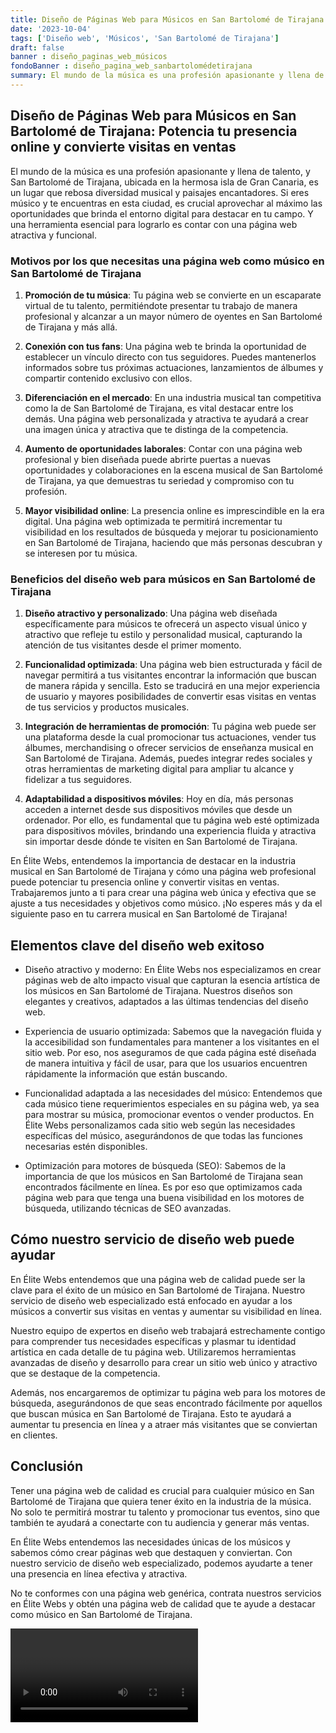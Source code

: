 ```yaml
---
title: Diseño de Páginas Web para Músicos en San Bartolomé de Tirajana
date: '2023-10-04'
tags: ['Diseño web', 'Músicos', 'San Bartolomé de Tirajana']
draft: false
banner : diseño_paginas_web_músicos
fondoBanner : diseño_pagina_web_sanbartolomédetirajana
summary: El mundo de la música es una profesión apasionante y llena de talento, y San Bartolomé de Tirajana, ubicada en la hermosa isla de Gran Canaria, es un lugar que rebosa diversidad musical y paisajes encantadores. Si eres músico y te encuentras en esta ciudad, es crucial aprovechar al máximo las oportunidades que brinda el entorno digital para destacar en tu campo. Y una herramienta esencial para lograrlo es contar con una página web atractiva y funcional.
---
```


## Diseño de Páginas Web para Músicos en San Bartolomé de Tirajana: Potencia tu presencia online y convierte visitas en ventas

El mundo de la música es una profesión apasionante y llena de talento, y San Bartolomé de Tirajana, ubicada en la hermosa isla de Gran Canaria, es un lugar que rebosa diversidad musical y paisajes encantadores. Si eres músico y te encuentras en esta ciudad, es crucial aprovechar al máximo las oportunidades que brinda el entorno digital para destacar en tu campo. Y una herramienta esencial para lograrlo es contar con una página web atractiva y funcional.

### Motivos por los que necesitas una página web como músico en San Bartolomé de Tirajana

1. **Promoción de tu música**: Tu página web se convierte en un escaparate virtual de tu talento, permitiéndote presentar tu trabajo de manera profesional y alcanzar a un mayor número de oyentes en San Bartolomé de Tirajana y más allá.

2. **Conexión con tus fans**: Una página web te brinda la oportunidad de establecer un vínculo directo con tus seguidores. Puedes mantenerlos informados sobre tus próximas actuaciones, lanzamientos de álbumes y compartir contenido exclusivo con ellos.

3. **Diferenciación en el mercado**: En una industria musical tan competitiva como la de San Bartolomé de Tirajana, es vital destacar entre los demás. Una página web personalizada y atractiva te ayudará a crear una imagen única y atractiva que te distinga de la competencia.

4. **Aumento de oportunidades laborales**: Contar con una página web profesional y bien diseñada puede abrirte puertas a nuevas oportunidades y colaboraciones en la escena musical de San Bartolomé de Tirajana, ya que demuestras tu seriedad y compromiso con tu profesión.

5. **Mayor visibilidad online**: La presencia online es imprescindible en la era digital. Una página web optimizada te permitirá incrementar tu visibilidad en los resultados de búsqueda y mejorar tu posicionamiento en San Bartolomé de Tirajana, haciendo que más personas descubran y se interesen por tu música.

### Beneficios del diseño web para músicos en San Bartolomé de Tirajana

1. **Diseño atractivo y personalizado**: Una página web diseñada específicamente para músicos te ofrecerá un aspecto visual único y atractivo que refleje tu estilo y personalidad musical, capturando la atención de tus visitantes desde el primer momento.

2. **Funcionalidad optimizada**: Una página web bien estructurada y fácil de navegar permitirá a tus visitantes encontrar la información que buscan de manera rápida y sencilla. Esto se traducirá en una mejor experiencia de usuario y mayores posibilidades de convertir esas visitas en ventas de tus servicios y productos musicales.

3. **Integración de herramientas de promoción**: Tu página web puede ser una plataforma desde la cual promocionar tus actuaciones, vender tus álbumes, merchandising o ofrecer servicios de enseñanza musical en San Bartolomé de Tirajana. Además, puedes integrar redes sociales y otras herramientas de marketing digital para ampliar tu alcance y fidelizar a tus seguidores.

4. **Adaptabilidad a dispositivos móviles**: Hoy en día, más personas acceden a internet desde sus dispositivos móviles que desde un ordenador. Por ello, es fundamental que tu página web esté optimizada para dispositivos móviles, brindando una experiencia fluida y atractiva sin importar desde dónde te visiten en San Bartolomé de Tirajana.

En Élite Webs, entendemos la importancia de destacar en la industria musical en San Bartolomé de Tirajana y cómo una página web profesional puede potenciar tu presencia online y convertir visitas en ventas. Trabajaremos junto a ti para crear una página web única y efectiva que se ajuste a tus necesidades y objetivos como músico. ¡No esperes más y da el siguiente paso en tu carrera musical en San Bartolomé de Tirajana!

<GifSeo />

<Cta />

## Elementos clave del diseño web exitoso

- Diseño atractivo y moderno: En Élite Webs nos especializamos en crear páginas web de alto impacto visual que capturan la esencia artística de los músicos en San Bartolomé de Tirajana. Nuestros diseños son elegantes y creativos, adaptados a las últimas tendencias del diseño web.

- Experiencia de usuario optimizada: Sabemos que la navegación fluida y la accesibilidad son fundamentales para mantener a los visitantes en el sitio web. Por eso, nos aseguramos de que cada página esté diseñada de manera intuitiva y fácil de usar, para que los usuarios encuentren rápidamente la información que están buscando.

- Funcionalidad adaptada a las necesidades del músico: Entendemos que cada músico tiene requerimientos especiales en su página web, ya sea para mostrar su música, promocionar eventos o vender productos. En Élite Webs personalizamos cada sitio web según las necesidades específicas del músico, asegurándonos de que todas las funciones necesarias estén disponibles.

- Optimización para motores de búsqueda (SEO): Sabemos de la importancia de que los músicos en San Bartolomé de Tirajana sean encontrados fácilmente en línea. Es por eso que optimizamos cada página web para que tenga una buena visibilidad en los motores de búsqueda, utilizando técnicas de SEO avanzadas.

## Cómo nuestro servicio de diseño web puede ayudar

En Élite Webs entendemos que una página web de calidad puede ser la clave para el éxito de un músico en San Bartolomé de Tirajana. Nuestro servicio de diseño web especializado está enfocado en ayudar a los músicos a convertir sus visitas en ventas y aumentar su visibilidad en línea.

Nuestro equipo de expertos en diseño web trabajará estrechamente contigo para comprender tus necesidades específicas y plasmar tu identidad artística en cada detalle de tu página web. Utilizaremos herramientas avanzadas de diseño y desarrollo para crear un sitio web único y atractivo que se destaque de la competencia.

Además, nos encargaremos de optimizar tu página web para los motores de búsqueda, asegurándonos de que seas encontrado fácilmente por aquellos que buscan música en San Bartolomé de Tirajana. Esto te ayudará a aumentar tu presencia en línea y a atraer más visitantes que se conviertan en clientes.

## Conclusión

Tener una página web de calidad es crucial para cualquier músico en San Bartolomé de Tirajana que quiera tener éxito en la industria de la música. No solo te permitirá mostrar tu talento y promocionar tus eventos, sino que también te ayudará a conectarte con tu audiencia y generar más ventas.

En Élite Webs entendemos las necesidades únicas de los músicos y sabemos cómo crear páginas web que destaquen y conviertan. Con nuestro servicio de diseño web especializado, podemos ayudarte a tener una presencia en línea efectiva y atractiva.

No te conformes con una página web genérica, contrata nuestros servicios en Élite Webs y obtén una página web de calidad que te ayude a destacar como músico en San Bartolomé de Tirajana.

<Video />

<CtaBot job='Músicos' city='San Bartolomé de Tirajana'/>

<Gmaps query='San Bartolomé de Tirajana+españa+maps' />
